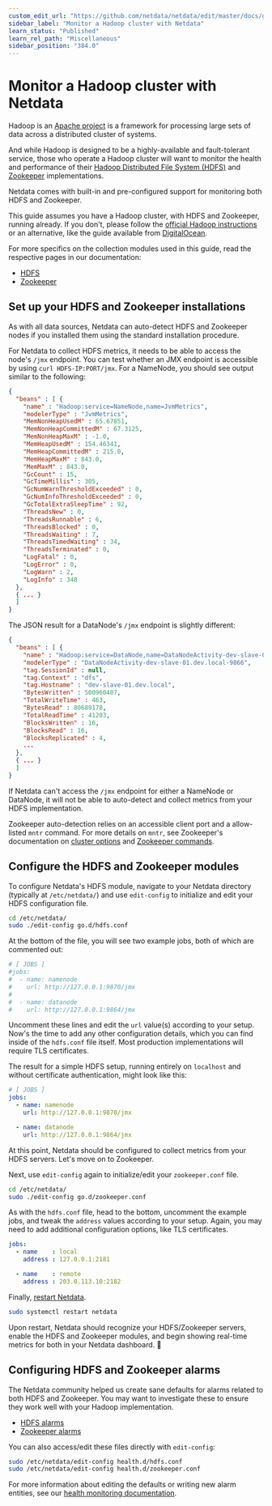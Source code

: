 ```yaml
---
custom_edit_url: "https://github.com/netdata/netdata/edit/master/docs/guides/monitor-hadoop-cluster.md"
sidebar_label: "Monitor a Hadoop cluster with Netdata"
learn_status: "Published"
learn_rel_path: "Miscellaneous"
sidebar_position: "384.0"
---
```



# Monitor a Hadoop cluster with Netdata

Hadoop is an [Apache project](https://hadoop.apache.org/) is a framework for processing large sets of data across a
distributed cluster of systems.

And while Hadoop is designed to be a highly-available and fault-tolerant service, those who operate a Hadoop cluster
will want to monitor the health and performance of their [Hadoop Distributed File System
(HDFS)](https://hadoop.apache.org/docs/r1.2.1/hdfs_design.html) and [Zookeeper](https://zookeeper.apache.org/)
implementations.

Netdata comes with built-in and pre-configured support for monitoring both HDFS and Zookeeper.

This guide assumes you have a Hadoop cluster, with HDFS and Zookeeper, running already. If you don't, please follow
the [official Hadoop
instructions](http://hadoop.apache.org/docs/stable/hadoop-project-dist/hadoop-common/SingleCluster.html) or an
alternative, like the guide available from
[DigitalOcean](https://www.digitalocean.com/community/tutorials/how-to-install-hadoop-in-stand-alone-mode-on-ubuntu-18-04).

For more specifics on the collection modules used in this guide, read the respective pages in our documentation:

-   [HDFS](/docs/data-collection/monitor-anything/Storage/HDFS)
-   [Zookeeper](/docs/data-collection/monitor-anything/Provisioning%20Tools/ZooKeeper)

## Set up your HDFS and Zookeeper installations

As with all data sources, Netdata can auto-detect HDFS and Zookeeper nodes if you installed them using the standard
installation procedure.

For Netdata to collect HDFS metrics, it needs to be able to access the node's `/jmx` endpoint. You can test whether an
JMX endpoint is accessible by using `curl HDFS-IP:PORT/jmx`. For a NameNode, you should see output similar to the
following:

```json
{
  "beans" : [ {
    "name" : "Hadoop:service=NameNode,name=JvmMetrics",
    "modelerType" : "JvmMetrics",
    "MemNonHeapUsedM" : 65.67851,
    "MemNonHeapCommittedM" : 67.3125,
    "MemNonHeapMaxM" : -1.0,
    "MemHeapUsedM" : 154.46341,
    "MemHeapCommittedM" : 215.0,
    "MemHeapMaxM" : 843.0,
    "MemMaxM" : 843.0,
    "GcCount" : 15,
    "GcTimeMillis" : 305,
    "GcNumWarnThresholdExceeded" : 0,
    "GcNumInfoThresholdExceeded" : 0,
    "GcTotalExtraSleepTime" : 92,
    "ThreadsNew" : 0,
    "ThreadsRunnable" : 6,
    "ThreadsBlocked" : 0,
    "ThreadsWaiting" : 7,
    "ThreadsTimedWaiting" : 34,
    "ThreadsTerminated" : 0,
    "LogFatal" : 0,
    "LogError" : 0,
    "LogWarn" : 2,
    "LogInfo" : 348
  }, 
  { ... }
  ]
}
```

The JSON result for a DataNode's `/jmx` endpoint is slightly different:

```json
{
  "beans" : [ {
    "name" : "Hadoop:service=DataNode,name=DataNodeActivity-dev-slave-01.dev.local-9866",
    "modelerType" : "DataNodeActivity-dev-slave-01.dev.local-9866",
    "tag.SessionId" : null,
    "tag.Context" : "dfs",
    "tag.Hostname" : "dev-slave-01.dev.local",
    "BytesWritten" : 500960407,
    "TotalWriteTime" : 463,
    "BytesRead" : 80689178,
    "TotalReadTime" : 41203,
    "BlocksWritten" : 16,
    "BlocksRead" : 16,
    "BlocksReplicated" : 4,
    ...
  },
  { ... }
  ]
}
```

If Netdata can't access the `/jmx` endpoint for either a NameNode or DataNode, it will not be able to auto-detect and
collect metrics from your HDFS implementation.

Zookeeper auto-detection relies on an accessible client port and a allow-listed `mntr` command. For more details on
`mntr`, see Zookeeper's documentation on [cluster
options](https://zookeeper.apache.org/doc/current/zookeeperAdmin.html#sc_clusterOptions) and [Zookeeper
commands](https://zookeeper.apache.org/doc/current/zookeeperAdmin.html#sc_zkCommands).

## Configure the HDFS and Zookeeper modules

To configure Netdata's HDFS module, navigate to your Netdata directory (typically at `/etc/netdata/`) and use
`edit-config` to initialize and edit your HDFS configuration file.

```bash
cd /etc/netdata/
sudo ./edit-config go.d/hdfs.conf
```

At the bottom of the file, you will see two example jobs, both of which are commented out:

```yaml
# [ JOBS ]
#jobs:
#  - name: namenode
#    url: http://127.0.0.1:9870/jmx
#
#  - name: datanode
#    url: http://127.0.0.1:9864/jmx
```

Uncomment these lines and edit the `url` value(s) according to your setup. Now's the time to add any other configuration
details, which you can find inside of the `hdfs.conf` file itself. Most production implementations will require TLS
certificates.

The result for a simple HDFS setup, running entirely on `localhost` and without certificate authentication, might look
like this:

```yaml
# [ JOBS ]
jobs:
  - name: namenode
    url: http://127.0.0.1:9870/jmx

  - name: datanode
    url: http://127.0.0.1:9864/jmx
```

At this point, Netdata should be configured to collect metrics from your HDFS servers. Let's move on to Zookeeper.

Next, use `edit-config` again to initialize/edit your `zookeeper.conf` file.

```bash
cd /etc/netdata/
sudo ./edit-config go.d/zookeeper.conf
```

As with the `hdfs.conf` file, head to the bottom, uncomment the example jobs, and tweak the `address` values according
to your setup. Again, you may need to add additional configuration options, like TLS certificates.

```yaml
jobs:
  - name    : local
    address : 127.0.0.1:2181

  - name    : remote
    address : 203.0.113.10:2182
```

Finally, [restart Netdata](/docs/getting-started/manage-and-configure/start-stop-or-restart-the-netdata-agent).

```sh
sudo systemctl restart netdata
```

Upon restart, Netdata should recognize your HDFS/Zookeeper servers, enable the HDFS and Zookeeper modules, and begin
showing real-time metrics for both in your Netdata dashboard. 🎉

## Configuring HDFS and Zookeeper alarms

The Netdata community helped us create sane defaults for alarms related to both HDFS and Zookeeper. You may want to
investigate these to ensure they work well with your Hadoop implementation.

-   [HDFS alarms](https://raw.githubusercontent.com/netdata/netdata/master/health/health.d/hdfs.conf)
-   [Zookeeper alarms](https://raw.githubusercontent.com/netdata/netdata/master/health/health.d/zookeeper.conf)

You can also access/edit these files directly with `edit-config`:

```bash
sudo /etc/netdata/edit-config health.d/hdfs.conf
sudo /etc/netdata/edit-config health.d/zookeeper.conf
```

For more information about editing the defaults or writing new alarm entities, see our 
[health monitoring documentation](/docs/alerts-and-notifications).
